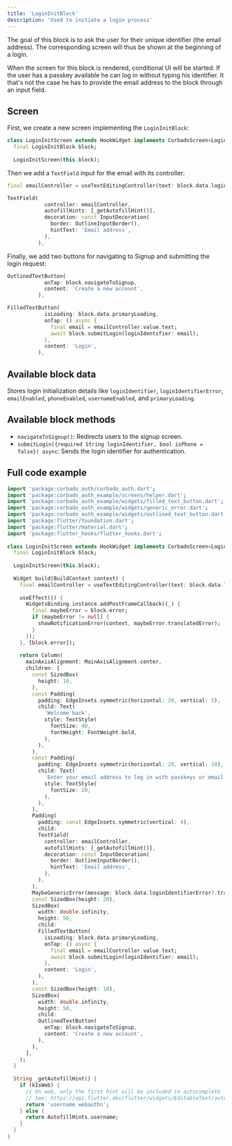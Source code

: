 ```yaml
---
title: 'LoginInitBlock'
description: 'Used to initiate a login process'
---
```


The goal of this block is to ask the user for their unique identifier (the email address). The corresponding screen will thus be shown at the beginning of a login.

When the screen for this block is rendered, conditional UI will be started. If the user has a passkey available he can log in without typing his identifier. It that's not the case he has to provide the email address to the block through an input field.

## Screen

First, we create a new screen implementing the `LoginInitBlock`:

```dart lib/screens/login_init.dart
class LoginInitScreen extends HookWidget implements CorbadoScreen<LoginInitBlock> {
  final LoginInitBlock block;
 
  LoginInitScreen(this.block);
```

Then we add a `TextField` input for the email with its controller:

```dart lib/screens/login_init.dart
final emailController = useTextEditingController(text: block.data.loginIdentifier);
```

```dart lib/screens/login_init.dart
TextField(
            controller: emailController,
            autofillHints: [_getAutofillHint()],
            decoration: const InputDecoration(
              border: OutlineInputBorder(),
              hintText: 'Email address',
            ),
          ),
```

Finally, we add two buttons for navigating to Signup and submitting the login request:

```dart lib/screens/login_init.dart
OutlinedTextButton(
            onTap: block.navigateToSignup,
            content: 'Create a new account',
          ),
```

```dart lib/screens/login_init.dart
FilledTextButton(
            isLoading: block.data.primaryLoading,
            onTap: () async {
              final email = emailController.value.text;
              await block.submitLogin(loginIdentifier: email);
            },
            content: 'Login',
          ),
```

## Available block data

Stores login initialization details like `loginIdentifier`, `loginIdentifierError`, `emailEnabled`, `phoneEnabled`, `usernameEnabled`, and `primaryLoading`.

## Available block methods

- `navigateToSignup()`: Redirects users to the signup screen.
- `submitLogin({required String loginIdentifier, bool isPhone = false}) async`: Sends the login identifier for authentication.

## Full code example

```dart lib/screens/login_init.dart
import 'package:corbado_auth/corbado_auth.dart';
import 'package:corbado_auth_example/screens/helper.dart';
import 'package:corbado_auth_example/widgets/filled_text_button.dart';
import 'package:corbado_auth_example/widgets/generic_error.dart';
import 'package:corbado_auth_example/widgets/outlined_text_button.dart';
import 'package:flutter/foundation.dart';
import 'package:flutter/material.dart';
import 'package:flutter_hooks/flutter_hooks.dart';
 
class LoginInitScreen extends HookWidget implements CorbadoScreen<LoginInitBlock> {
  final LoginInitBlock block;
 
  LoginInitScreen(this.block);
 
  Widget build(BuildContext context) {
    final emailController = useTextEditingController(text: block.data.loginIdentifier);
 
    useEffect(() {
      WidgetsBinding.instance.addPostFrameCallback((_) {
        final maybeError = block.error;
        if (maybeError != null) {
          showNotificationError(context, maybeError.translatedError);
        }
      });
    }, [block.error]);
 
    return Column(
      mainAxisAlignment: MainAxisAlignment.center,
      children: [
        const SizedBox(
          height: 10,
        ),
        const Padding(
          padding: EdgeInsets.symmetric(horizontal: 20, vertical: 5),
          child: Text(
            'Welcome back',
            style: TextStyle(
              fontSize: 40,
              fontWeight: FontWeight.bold,
            ),
          ),
        ),
        const Padding(
          padding: EdgeInsets.symmetric(horizontal: 20, vertical: 10),
          child: Text(
            'Enter your email address to log in with passkeys or email OTP.',
            style: TextStyle(
              fontSize: 20,
            ),
          ),
        ),
        Padding(
          padding: const EdgeInsets.symmetric(vertical: 4),
          child:
          TextField(
            controller: emailController,
            autofillHints: [_getAutofillHint()],
            decoration: const InputDecoration(
              border: OutlineInputBorder(),
              hintText: 'Email address',
            ),
          ),
        ),
        MaybeGenericError(message: block.data.loginIdentifierError?.translatedError),
        const SizedBox(height: 20),
        SizedBox(
          width: double.infinity,
          height: 50,
          child:
          FilledTextButton(
            isLoading: block.data.primaryLoading,
            onTap: () async {
              final email = emailController.value.text;
              await block.submitLogin(loginIdentifier: email);
            },
            content: 'Login',
          ),
        ),
        const SizedBox(height: 10),
        SizedBox(
          width: double.infinity,
          height: 50,
          child:
          OutlinedTextButton(
            onTap: block.navigateToSignup,
            content: 'Create a new account',
          ),
        ),
      ],
    );
  }
 
  String _getAutofillHint() {
    if (kIsWeb) {
      // On web, only the first hint will be included in autocomplete
      // See: https://api.flutter.dev/flutter/widgets/EditableText/autofillHints.html
      return 'username webauthn';
    } else {
      return AutofillHints.username;
    }
  }
}
```